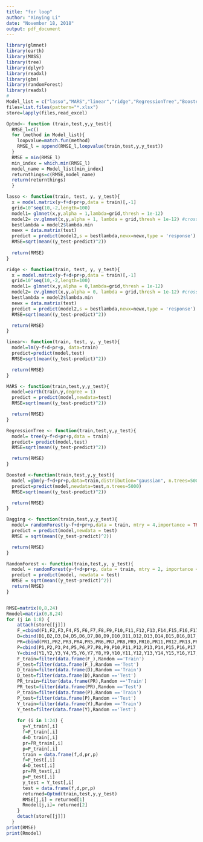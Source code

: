 ---
title: "for loop"
author: "Xinying Li"
date: "November 18, 2018"
output: pdf_document
---
```{r}
library(glmnet)
library(earth)
library(MASS)
library(tree)
library(dplyr)
library(readxl)
library(gbm)
library(randomForest)
library(readxl)
# 
Model_list = c("lasso","MARS","linear","ridge","RegressionTree","Boosted","Bagging","RandomForest")
files=list.files(pattern="*.xlsx")
store=lapply(files,read_excel) 

Optmd<- function (train,test,y,y_test){
  RMSE_l=c()
  for (method in Model_list){
    loopvalue=match.fun(method)
    RMSE_l = append(RMSE_l,loopvalue(train,test,y,y_test))
  }
  RMSE = min(RMSE_l)
  min_index = which.min(RMSE_l)
  model_name = Model_list[min_index]
  returnthings=c(RMSE,model_name)
  return(returnthings)
  }

lasso <- function(train, test, y, y_test){
  x = model.matrix(y~f+d+pr+p,data = train)[,-1]
  grid=10^seq(10,-2,length=100)
  model1= glmnet(x,y,alpha = 1,lambda=grid,thresh = 1e-12)
  model2= cv.glmnet(x,y,alpha = 1, lambda = grid,thresh = 1e-12) #cross-validation
  bestlambda = model2$lambda.min
  newx = data.matrix(test)
  predict = predict(model2,s = bestlambda,newx=newx,type = 'response')
  RMSE=sqrt(mean((y_test-predict)^2))
  
  return(RMSE)
}

ridge <- function(train, test, y, y_test){
  x = model.matrix(y~f+d+pr+p,data = train)[,-1]
  grid=10^seq(10,-2,length=100)
  model1= glmnet(x,y,alpha = 0,lambda=grid,thresh = 1e-12)
  model2= cv.glmnet(x,y,alpha = 0, lambda = grid,thresh = 1e-12) #cross-validation
  bestlambda = model2$lambda.min
  newx = data.matrix(test)
  predict = predict(model2,s = bestlambda,newx=newx,type = 'response')
  RMSE=sqrt(mean((y_test-predict)^2))

  return(RMSE)
}

linear<- function(train, test, y, y_test){
  model=lm(y~f+d+pr+p, data=train)
  predict=predict(model,test)
  RMSE=sqrt(mean((y_test-predict)^2))

  return(RMSE)
}

MARS <- function(train,test,y,y_test){
  model=earth(train,y,degree = 1)
  predict = predict(model,newdata=test)
  RMSE=sqrt(mean((y_test-predict)^2))

  return(RMSE)
}

RegressionTree <- function(train,test,y,y_test){
  model= tree(y~f+d+pr+p,data = train)
  predict= predict(model,test)
  RMSE=sqrt(mean((y_test-predict)^2))

  return(RMSE)
}

Boosted <-function(train,test,y,y_test){
  model =gbm(y~f+d+pr+p,data=train,distribution="gaussian", n.trees=5000,interaction.depth=4)
  predict=predict(model,newdata=test,n.trees=5000)
  RMSE=sqrt(mean((y_test-predict)^2))

  return(RMSE)
}

Bagging <- function(train,test,y,y_test){
  model= randomForest(y~f+d+pr+p,data = train, mtry = 4,importance = TRUE )
  predict = predict(model,newdata = test)
  RMSE = sqrt(mean((y_test-predict)^2))

  return(RMSE)
}

RandomForest <- function(train,test,y, y_test){
  model = randomForest(y~f+d+pr+p, data = train, mtry = 2, importance = TRUE)
  predict = predict(model, newdata = test)
  RMSE = sqrt(mean((y_test-predict)^2))
  return(RMSE)
}


RMSE=matrix(0,8,24)
Rmodel=matrix(0,8,24)
for (j in 1:8) {
    attach(store[[j]])
    F_=cbind(F1,F2,F3,F4,F5,F6,F7,F8,F9,F10,F11,F12,F13,F14,F15,F16,F17,F18,F19,F20,F21,F22,F23,F24)
    D=cbind(D1,D2,D3,D4,D5,D6,D7,D8,D9,D10,D11,D12,D13,D14,D15,D16,D17,D18,D19,D20,D21,D22,D23,D24)
    PR=cbind(PR1,PR2,PR3,PR4,PR5,PR6,PR7,PR8,PR9,PR10,PR11,PR12,PR13,PR14,PR15,PR16,PR17,PR18,PR19,PR20,PR21,PR22,PR23,PR24)
    P=cbind(P1,P2,P3,P4,P5,P6,P7,P8,P9,P10,P11,P12,P13,P14,P15,P16,P17,P18,P19,P20,P21,P22,P23,P24)
    Y=cbind(Y1,Y2,Y3,Y4,Y5,Y6,Y7,Y8,Y9,Y10,Y11,Y12,Y13,Y14,Y15,Y16,Y17,Y18,Y19,Y20,Y21,Y22,Y23,Y24)
    F_train=filter(data.frame(F_),Random =='Train')
    F_test=filter(data.frame(F_),Random =='Test')
    D_train=filter(data.frame(D),Random =='Train')
    D_test=filter(data.frame(D),Random =='Test')
    PR_train=filter(data.frame(PR),Random =='Train')
    PR_test=filter(data.frame(PR),Random =='Test')
    P_train=filter(data.frame(P),Random =='Train')
    P_test=filter(data.frame(P),Random =='Test')
    Y_train=filter(data.frame(Y),Random =='Train')
    Y_test=filter(data.frame(Y),Random =='Test')
    
    for (i in 1:24) {
      y=Y_train[,i]
      f=F_train[,i]
      d=D_train[,i]
      pr=PR_train[,i]
      p=P_train[,i]
      train = data.frame(f,d,pr,p)
      f=F_test[,i]
      d=D_test[,i]
      pr=PR_test[,i]
      p=P_test[,i]
      y_test = Y_test[,i]
      test = data.frame(f,d,pr,p)
      returned=Optmd(train,test,y,y_test)
      RMSE[j,i] = returned[1]
      Rmodel[j,i]= returned[2]
    }
    detach(store[[j]])
  }
print(RMSE)
print(Rmodel)

```

